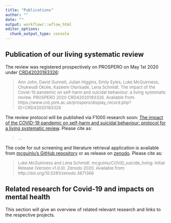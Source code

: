 ```yaml
---
title: "Publications"
author: ""
date: ""
output: workflowr::wflow_html
editor_options:
  chunk_output_type: console
---
```


## Publication of our living systematic review
The review was registered prospectively on PROSPERO on May 1st 2020 under [CRD42020183326](https://www.crd.york.ac.uk/prospero/display_record.php?RecordID=183326):

> <font size="2" color="gray">Ann John, David Gunnell, Julian Higgins, Emily Eyles, Luke McGuinness, Chukwudi Okolie, Kazeem Olorisade, Lena Schmidt. The impact of the Covid-19 pandemic on self-harm and suicidal behaviour: a living systematic review. PROSPERO 2020 CRD42020183326. Available from: https://www.crd.york.ac.uk/prospero/display_record.php?ID=CRD42020183326</font>


The review protocol will be published via F1000 research soon: [The impact of the COVID-19 pandemic on self-harm and suicidal behaviour: protocol for a living systematic review](https://f1000research.com/). Please cite as:

> <font size="2" color="gray">...</font> 

The code for out screening and literature retrieval application is available from [mcguinlu's GitHub repository](https://github.com/mcguinlu/COVID_suicide_living) or as release on [zenodo](https://zenodo.org/record/3871366#.XteMf-fTU2w). Please cite as:

> <font size="2" color="gray">Luke McGuinness and Lena Schmidt. mcguinlu/COVID_suicide_living: Initial Release (Version v1.0.0). Zenodo 2020. Available from: http://doi.org/10.5281/zenodo.3871366</font> 

## Related research for Covid-19 and impacts on mental health

This section will give an overview of related relevant research and links to the respective projects.


```r

```

